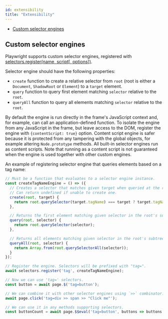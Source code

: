 ```yaml
---
id: extensibility
title: "Extensibility"
---
```



<!-- GEN:toc-top-level -->
- [Custom selector engines](#custom-selector-engines)
<!-- GEN:stop -->

## Custom selector engines

Playwright supports custom selector engines, registered with [selectors.register(name, script[, options])](api/class-selectors.mdx#selectorsregistername-script-options).

Selector engine should have the following properties:

- `create` function to create a relative selector from `root` (root is either a `Document`, `ShadowRoot` or `Element`) to a `target` element.
- `query` function to query first element matching `selector` relative to the `root`.
- `queryAll` function to query all elements matching `selector` relative to the `root`.

By default the engine is run directly in the frame's JavaScript context and, for example, can call an application-defined function. To isolate the engine from any JavaScript in the frame, but leave access to the DOM, register the engine with `{contentScript: true}` option. Content script engine is safer because it is protected from any tampering with the global objects, for example altering `Node.prototype` methods. All built-in selector engines run as content scripts. Note that running as a content script is not guaranteed when the engine is used together with other custom engines.

An example of registering selector engine that queries elements based on a tag name:
```js
// Must be a function that evaluates to a selector engine instance.
const createTagNameEngine = () => ({
  // Creates a selector that matches given target when queried at the root.
  // Can return undefined if unable to create one.
  create(root, target) {
    return root.querySelector(target.tagName) === target ? target.tagName : undefined;
  },

  // Returns the first element matching given selector in the root's subtree.
  query(root, selector) {
    return root.querySelector(selector);
  },

  // Returns all elements matching given selector in the root's subtree.
  queryAll(root, selector) {
    return Array.from(root.querySelectorAll(selector));
  }
});

// Register the engine. Selectors will be prefixed with "tag=".
await selectors.register('tag', createTagNameEngine);

// Now we can use 'tag=' selectors.
const button = await page.$('tag=button');

// We can combine it with other selector engines using `>>` combinator.
await page.click('tag=div >> span >> "Click me"');

// We can use it in any methods supporting selectors.
const buttonCount = await page.$$eval('tag=button', buttons => buttons.length);
```

